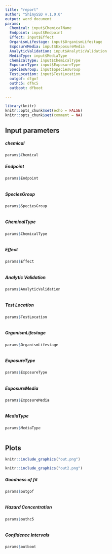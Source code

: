 ---
title: "report"
author: "ShinySSD v.1.0.0"
output: word_document 
params:
  Chemical: input$ChemicalName
  Endpoint: input$Endpoint
  Effect: input$Effect
  OrganismLifestage: input$OrganismLifestage
  ExposureMedia: input$ExposureMedia
  AnalyticValidation: input$AnalyticValidation
  MediaType: input$MediaType
  ChemicalType: input$ChemicalType
  ExposureType: input$ExposureType
  SpeciesGroup: input$SpeciesGroup
  TestLocation: input$TestLocation
  outgof: dfgof
  outhc5: dfhc5
  outboot: dfboot
  
---

```{r setup, include=FALSE}
library(knitr)
knitr::opts_chunk$set(echo = FALSE)
knitr::opts_chunk$set(comment = NA)

```

## Input parameters
##### chemical

```{r chemical}
params$Chemical

```

##### Endpoint
```{r endpoint, echo=FALSE}
params$Endpoint
  
```

##### SpeciesGroup
```{r SpeciesGroup, echo=FALSE}
params$SpeciesGroup
  
```
##### ChemicalType
```{r ChemicalType, echo=FALSE}
params$ChemicalType
  
```

##### Effect
```{r effect, echo=FALSE}
params$Effect
  
```

##### Analytic Validation
```{r AnalyticValidation, echo=FALSE}
params$AnalyticValidation
  
```

##### Test Location
```{r TestLocation, echo=FALSE}
params$TestLocation
  
```

##### OrganismLifestage
```{r OrganismLifestage, echo=FALSE}
params$OrganismLifestage
  
```



##### ExposureType
```{r ExposureType, echo=FALSE}
params$ExposureType
  
```

##### ExposureMedia
```{r ExposureMedia, echo=FALSE}
params$ExposureMedia
  
```


##### MediaType
```{r MediaType, echo=FALSE}
params$MediaType
  
```


## Plots

```{r out, echo=FALSE, fig.cap="Goodness of fit", out.width = '100%'}
knitr::include_graphics("out.png")
```

```{r out2, echo=FALSE, fig.cap="Species Sensitivity Distribution", out.width = '100%'}
knitr::include_graphics("out2.png")
```


##### Goodness of fit
```{r dfgof, echo=FALSE}
params$outgof
  
```

##### Hazard Concentration
```{r outhc5, echo=FALSE}
params$outhc5
  
```

##### Confidence Intervals
```{r outboot, echo=FALSE}
params$outboot
  
```
  
